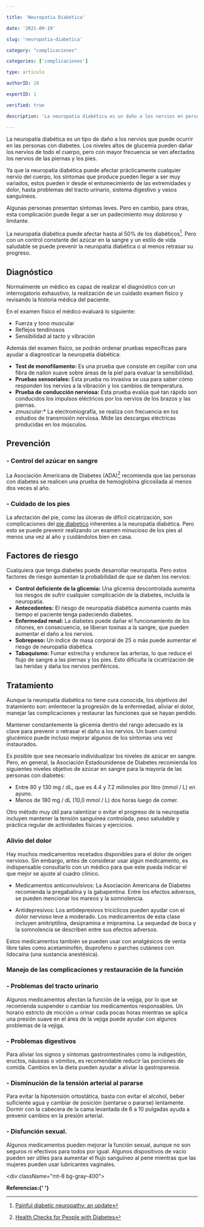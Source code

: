 ```yaml
---

title: 'Neuropatia Diabética'

date: '2021-09-19'

slug: 'neuropatia-diabetica'

category: "complicaciones"

categories: ['complicaciones']

type: articulo

authorID: 28

expertID: 1

verified: true

description: 'La neuropatía diabética es un daño a los nervios en personas con diabetes, especialmente los nervios de las piernas y los pies.'

---
```





La neuropatía diabética es un tipo de daño a los nervios que puede ocurrir en las personas con diabetes. Los niveles altos de glucemia pueden dañar los nervios de todo el cuerpo, pero con mayor frecuencia se ven afectados los nervios de las piernas y los pies.

Ya que la neuropatía diabética puede afectar prácticamente cualquier nervio del cuerpo, los síntomas que produce pueden llegar a ser muy variados, estos pueden ir desde el entumecimiento de las extremidades y dolor, hasta problemas del tracto urinario, sistema digestivo y vasos sanguíneos.

Algunas personas presentan síntomas leves. Pero en cambio, para otras, esta complicación puede llegar a ser un padecimiento muy doloroso y limitante.

La neuropatía diabética puede afectar hasta al 50% de los diabéticos[^1]. Pero con un control constante del azúcar en la sangre y un estilo de vida saludable se puede prevenir la neuropatía diabética o al menos retrasar su progreso.

## Diagnóstico
Normalmente un médico es capaz de realizar el diagnóstico con un interrogatorio exhaustivo, la realización de un cuidado examen físico y revisando la historia médica del paciente.

En el examen físico el médico evaluará lo siguiente:
- Fuerza y tono muscular
- Reflejos tendinosos
- Sensibilidad al tacto y vibración

Además del examen físico, se podrán ordenar pruebas específicas para ayudar a diagnosticar la neuropatía diabética:

- **Test de monofilamento:** Es una prueba que consiste en cepillar con una fibra de nailon suave sobre áreas de la piel para evaluar la sensibilidad.
- **Pruebas sensoriales:** Esta prueba no invasiva se usa para saber cómo responden los nervios a la vibración y los cambios de temperatura.
- **Prueba de conducción nerviosa:** Esta prueba evalúa qué tan rápido son conducidos los impulsos eléctricos por los nervios de los brazos y las piernas.
- *zmuscular:** La electromiografía, se realiza con frecuencia en los estudios de transmisión nerviosa. Mide las descargas eléctricas producidas en los músculos.

## Prevención

### - Control del azúcar en sangre

La Asociación Americana de Diabetes (ADA)[^2] recomienda que las personas con diabetes se realicen una prueba de hemoglobina glicosilada al menos dos veces al año. 

### - Cuidado de los pies 

La afectación del pie, como las úlceras de difícil cicatrización, son complicaciones del [pie diabetico](/pie-diabetico) inherentes a la neuropatía diabética. Pero esto se puede prevenir realizando un examen minucioso de los pies al menos una vez al año y cuidándolos bien en casa.

## Factores de riesgo

Cualquiera que tenga diabetes puede desarrollar neuropatía. Pero estos factores de riesgo aumentan la probabilidad de que se dañen los nervios:

- **Control deficiente de la glicemia:** Una glicemia descontrolada aumenta los riesgos de sufrir cualquier complicación de la diabetes, incluida la neuropatía.
- **Antecedentes:** El riesgo de neuropatía diabética aumenta cuanto más tiempo el paciente tenga padeciendo diabetes.
- **Enfermedad renal:** La diabetes puede dañar el funcionamiento de los riñones, en consecuencia, se liberan toxinas a la sangre, que pueden aumentar el daño a los nervios.
- **Sobrepeso:** Un índice de masa corporal de 25 o más puede aumentar el riesgo de neuropatía diabética.
- **Tabaquismo:** Fumar estrecha y endurece las arterias, lo que reduce el flujo de sangre a las piernas y los pies. Esto dificulta la cicatrización de las heridas y daña los nervios periféricos.

<div>
<PostOptIn/>
</div>

## Tratamiento 
Aunque la neuropatía diabética no tiene cura conocida, los objetivos del tratamiento son: enlentecer la progresión de la enfermedad, aliviar el dolor, manejar las complicaciones y restaurar las funciones que se hayan perdido.

Mantener constantemente la glicemia dentro del rango adecuado es la clave para prevenir o retrasar el daño a los nervios. Un buen control glucémico puede incluso mejorar algunos de los síntomas una vez instaurados. 

Es posible que sea necesario individualizar los niveles de azúcar en sangre. Pero, en general, la Asociación Estadounidense de Diabetes recomienda los siguientes niveles objetivo de azúcar en sangre para la mayoría de las personas con diabetes:

- Entre 80 y 130 mg / dL, que es 4.4 y 7.2 milimoles por litro (mmol / L) en ayuno.
- Menos de 180 mg / dL (10,0 mmol / L) dos horas luego de comer.

Otro método muy útil para ralentizar o evitar el progreso de la neuropatía incluyen mantener la tensión sanguínea controlada, peso saludable y práctica regular de actividades físicas y ejercicios.

### Alivio del dolor
Hay muchos medicamentos recetados disponibles para el dolor de origen nervioso. Sin embargo, antes de considerar usar algún medicamento, es indispensable consultarlo con un médico para que este pueda indicar el que mejor se ajuste al cuadro clínico.

- Medicamentos anticonvulsivos: La Asociación Americana de Diabetes recomienda la pregabalina y la gabapentina. Entre los efectos adversos, se pueden mencionar los mareos y la somnolencia.

- Antidepresivos: Los antidepresivos tricíclicos pueden ayudar con el dolor nervioso leve a moderado. Los medicamentos de esta clase incluyen amitriptilina, desipramina e imipramina. La sequedad de boca y la somnolencia se describen entre sus efectos adversos.

Estos medicamentos también se pueden usar con analgésicos de venta libre tales como acetaminofén, ibuprofeno o parches cutáneos con lidocaína (una sustancia anestésica).

### Manejo de las complicaciones y restauración de la función

### - Problemas del tracto urinario

Algunos medicamentos afectan la función de la vejiga, por lo que se recomienda suspender o cambiar los medicamentos responsables. Un horario estricto de micción u orinar cada pocas horas mientras se aplica una presión suave en el área de la vejiga puede ayudar con algunos problemas de la vejiga.

### - Problemas digestivos

Para aliviar los signos y síntomas gastrointestinales como la indigestión, eructos, náuseas o vómitos, es recomendable reducir las porciones de comida. Cambios en la dieta pueden ayudar a aliviar la gastroparesia.

### - Disminución de la tensión arterial al pararse

Para evitar la hipotensión ortostática, basta con evitar el alcohol, beber suficiente agua y cambiar de posición (sentarse o pararse) lentamente. Dormir con la cabecera de la cama levantada de 6 a 10 pulgadas ayuda a prevenir cambios en la presión arterial. 

### - Disfunción sexual. 

Algunos medicamentos pueden mejorar la función sexual, aunque no son seguros ni efectivos para todos por igual. Algunos dispositivos de vacío pueden ser útiles para aumentar el flujo sanguíneo al pene mientras que las mujeres pueden usar lubricantes vaginales.


<div className="mt-8 bg-gray-400">


<b>Referencias:{' '}</b>

[^1]: [Painful diabetic neuropathy: an update](https://www.ncbi.nlm.nih.gov/pmc/articles/PMC4116956/#:~:text=Around%2050%25%20of%20diabetic%20patients,primarily%20metabolic%20and%20vascular%20factors.)

[^2]: [Health Checks for People with Diabetes](https://www.diabetes.org/diabetes/newly-diagnosed/health-checks-people-with-diabetes) 


  </div>